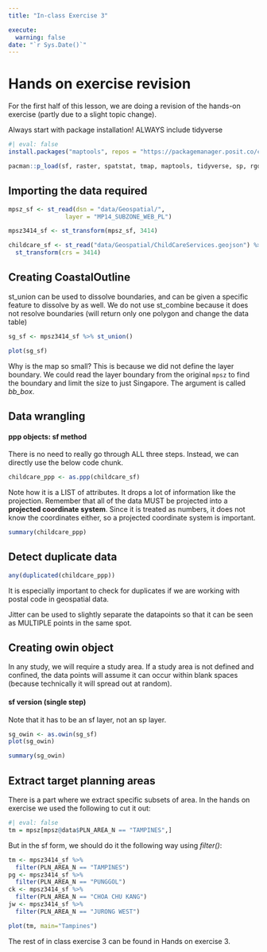 ```yaml
---
title: "In-class Exercise 3"

execute:
  warning: false
date: "`r Sys.Date()`"
---
```


# Hands on exercise revision

For the first half of this lesson, we are doing a revision of the hands-on exercise (partly due to a slight topic change).

Always start with package installation! ALWAYS include tidyverse

```r
#| eval: false
install.packages("maptools", repos = "https://packagemanager.posit.co/cran/2023-10-13")
```

```r
pacman::p_load(sf, raster, spatstat, tmap, maptools, tidyverse, sp, rgdal, spNetwork)
```

## Importing the data required

```r
mpsz_sf <- st_read(dsn = "data/Geospatial/", 
                layer = "MP14_SUBZONE_WEB_PL")

mpsz3414_sf <- st_transform(mpsz_sf, 3414)

childcare_sf <- st_read("data/Geospatial/ChildCareServices.geojson") %>%
  st_transform(crs = 3414)
```

## Creating CoastalOutline

::: callout-note
st_union can be used to dissolve boundaries, and can be given a specific feature to dissolve by as well. We do not use st_combine because it does not resolve boundaries (will return only one polygon and change the data table)
:::

```r
sg_sf <- mpsz3414_sf %>% st_union()

plot(sg_sf)
```

Why is the map so small? This is because we did not define the layer boundary. We could read the layer boundary from the original `mpsz` to find the boundary and limit the size to just Singapore. The argument is called *bb_box*.

## Data wrangling

#### ppp objects: sf method

There is no need to really go through ALL three steps. Instead, we can directly use the below code chunk.

```r
childcare_ppp <- as.ppp(childcare_sf)
```

Note how it is a LIST of attributes. It drops a lot of information like the projection. Remember that all of the data MUST be projected into a **projected coordinate system**. Since it is treated as numbers, it does not know the coordinates either, so a projected coordinate system is important.

```r
summary(childcare_ppp)
```

## Detect duplicate data

```r
any(duplicated(childcare_ppp))
```

::: callout-note
It is especially important to check for duplicates if we are working with postal code in geospatial data.
:::

Jitter can be used to slightly separate the datapoints so that it can be seen as MULTIPLE points in the same spot.

## Creating owin object

In any study, we will require a study area. If a study area is not defined and confined, the data points will assume it can occur within blank spaces (because technically it will spread out at random).

#### sf version (single step)

Note that it has to be an sf layer, not an sp layer.

```r
sg_owin <- as.owin(sg_sf)
plot(sg_owin)
```

```r
summary(sg_owin)
```

## Extract target planning areas

There is a part where we extract specific subsets of area. In the hands on exercise we used the following to cut it out:

```r
#| eval: false
tm = mpsz[mpsz@data$PLN_AREA_N == "TAMPINES",]

```

But in the sf form, we should do it the following way using *filter()*:

```r
tm <- mpsz3414_sf %>%
  filter(PLN_AREA_N == "TAMPINES")
pg <- mpsz3414_sf %>%
  filter(PLN_AREA_N == "PUNGGOL")
ck <- mpsz3414_sf %>%
  filter(PLN_AREA_N == "CHOA CHU KANG")
jw <- mpsz3414_sf %>%
  filter(PLN_AREA_N == "JURONG WEST")
```

```r
plot(tm, main="Tampines")
```

The rest of in class exercise 3 can be found in Hands on exercise 3.
